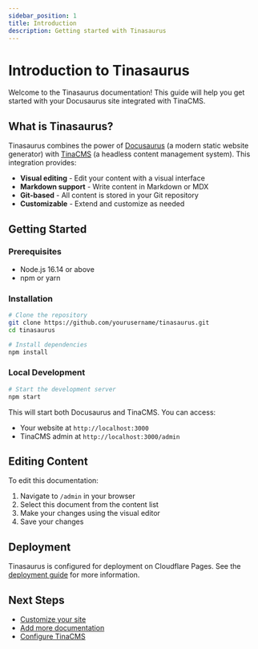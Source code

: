 ```yaml
---
sidebar_position: 1
title: Introduction
description: Getting started with Tinasaurus
---
```


# Introduction to Tinasaurus

Welcome to the Tinasaurus documentation! This guide will help you get started with your Docusaurus site integrated with TinaCMS.

## What is Tinasaurus?

Tinasaurus combines the power of [Docusaurus](https://docusaurus.io/) (a modern static website generator) with [TinaCMS](https://tina.io/) (a headless content management system). This integration provides:

- **Visual editing** - Edit your content with a visual interface
- **Markdown support** - Write content in Markdown or MDX
- **Git-based** - All content is stored in your Git repository
- **Customizable** - Extend and customize as needed

## Getting Started

### Prerequisites

- Node.js 16.14 or above
- npm or yarn

### Installation

```bash
# Clone the repository
git clone https://github.com/yourusername/tinasaurus.git
cd tinasaurus

# Install dependencies
npm install
```

### Local Development

```bash
# Start the development server
npm start
```

This will start both Docusaurus and TinaCMS. You can access:
- Your website at `http://localhost:3000`
- TinaCMS admin at `http://localhost:3000/admin`

## Editing Content

To edit this documentation:

1. Navigate to `/admin` in your browser
2. Select this document from the content list
3. Make your changes using the visual editor
4. Save your changes

## Deployment

Tinasaurus is configured for deployment on Cloudflare Pages. See the [deployment guide](./deployment) for more information.

## Next Steps

- [Customize your site](./customization)
- [Add more documentation](./adding-content)
- [Configure TinaCMS](./tina-configuration)
